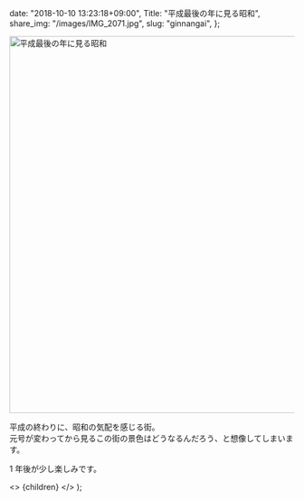 
  date: "2018-10-10 13:23:18+09:00",
  Title: "平成最後の年に見る昭和",
  share_img: "/images/IMG_2071.jpg",
  slug: "ginnangai",
};

<img src="/Users/dream_exp/Desktop/Projects/ikyoukoujitsu/ikyoukoujitsu-v2/public/images/IMG_2071.jpg" alt="平成最後の年に見る昭和" width="1000" height="667" />

平成の終わりに、昭和の気配を感じる街。<br />
元号が変わってから見るこの街の景色はどうなるんだろう、と想像してしまいます。

1 年後が少し楽しみです。

  <>
    <Head>
      <title>{meta.Title} | 異郷好実</title>
    </Head>
    <PostLayout meta={meta}>{children}</PostLayout>
  </>
);
